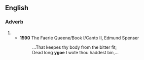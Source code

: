 ==English==

===Adverb===
{{en-adverb|-}}

# {{obsolete spelling of|[[ago]]}}
#* '''1590''' The Faerie Queene/Book I/Canto II, Edmund Spenser
#*: ...That keepes thy body from the bitter fit;
#*: Dead long '''ygoe''' I wote thou haddest bin,...